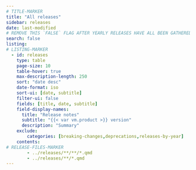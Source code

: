 ```yaml
---
# TITLE-MARKER
title: "All releases"
sidebar: releases
date: last-modified
# REMOVE THIS `FALSE` FLAG AFTER YEARLY RELEASES HAVE ALL BEEN GATHERED ONTO THIS LANDING
search: false
listing:
# LISTING-MARKER
  - id: releases
    type: table
    page-size: 10
    table-hover: true
    max-description-length: 250
    sort: "date desc"
    date-format: iso
    sort-ui: [date, subtitle]
    filter-ui: false
    fields: [title, date, subtitle]
    field-display-names:
      title: "Release notes"
      subtitle: "{{< var vm.product >}} version"
      description: "Summary"
    exclude:
        categories: [breaking-changes,deprecations,releases-by-year]
    contents:
# RELEASE-FILES-MARKER
        - ../releases/**/**/*.qmd
        - ../releases/**/*.qmd
---
```


<!-- EMBED-MARKER -->
:::{#releases}
:::
